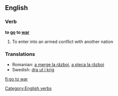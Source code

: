 ==English==

===Verb===
'''to [[go]] to [[war]]'''

# {{intransitive}} To enter into an armed conflict with another nation

===Translations===
*Romanian: [[a merge la război]], [[a pleca la război]]
*Swedish: [[dra ut i krig]]

[[Category:English verbs]]

[[fi:go to war]]